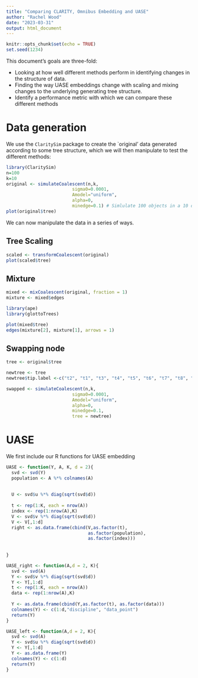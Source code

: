 ```yaml
---
title: "Comparing CLARITY, Omnibus Embedding and UASE"
author: "Rachel Wood"
date: "2023-03-31"
output: html_document
---
```


```r
knitr::opts_chunk$set(echo = TRUE)
set.seed(1234)
```

This document's goals are three-fold:

- Looking at how well different methods perform in identifying changes in the structure of data.
- Finding the way UASE embeddings change with scaling and mixing changes to the underlying generating tree structure.
- Identify a performance metric with which we can compare these different methods

# Data generation

We use the `ClaritySim` package to create the `original' data generated according to some tree structure, which we will then manipulate to test the different methods:

```r
library(ClaritySim)
n=100 
k=10
original <- simulateCoalescent(n,k,
                         sigma0=0.0001,
                         Amodel="uniform",
                         alpha=0,
                         minedge=0.1) # Simlulate 100 objects in a 10 dimensional latent space
plot(original$tree)
```

We can now manipulate the data in a series of ways.



## Tree Scaling

```r
scaled <- transformCoalescent(original)
plot(scaled$tree)
```

## Mixture

```r
mixed <- mixCoalescent(original, fraction = 1)
mixture <- mixed$edges

library(ape)
library(glottoTrees)

plot(mixed$tree)
edges(mixture[2], mixture[1], arrows = 1)

```

## Swapping node

```r
tree <- original$tree

newtree <- tree
newtree$tip.label <-c("t2", "t1", "t3", "t4", "t5", "t6", "t7", "t8", "t9", "t10")

swapped <- simulateCoalescent(n,k,
                         sigma0=0.0001,
                         Amodel="uniform",
                         alpha=0,
                         minedge=0.1,
                         tree = newtree) 
```

# UASE

We first include our R functions for UASE embedding
```r

UASE <- function(Y, A, K, d = 2){
  svd <- svd(Y)
  population <- A %*% colnames(A)
  
  
  U <- svd$u %*% diag(sqrt(svd$d))
  
  t <- rep(1:K, each = nrow(A))
  index <- rep(1:nrow(A),K)
  V <- svd$v %*% diag(sqrt(svd$d))
  V <- V[,1:d]
  right <- as.data.frame(cbind(V,as.factor(t), 
                               as.factor(population), 
                               as.factor(index)))
  
  
}

UASE_right <- function(A,d = 2, K){
  svd <- svd(A)
  Y <- svd$v %*% diag(sqrt(svd$d))
  Y <- Y[,1:d]
  t <- rep(1:K, each = nrow(A))
  data <- rep(1:nrow(A),K)
  
  Y <- as.data.frame(cbind(Y,as.factor(t), as.factor(data)))
  colnames(Y) <- c(1:d,"discipline", "data_point")
  return(Y)
}

UASE_left <- function(A,d = 2, K){
  svd <- svd(A)
  Y <- svd$u %*% diag(sqrt(svd$d))
  Y <- Y[,1:d]
  Y <- as.data.frame(Y)
  colnames(Y) <- c(1:d)
  return(Y)
}
```



